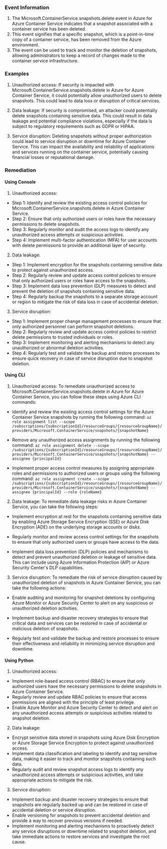 
### Event Information

1. The Microsoft.ContainerService.snapshots.delete event in Azure for Azure Container Service indicates that a snapshot associated with a container service has been deleted.
2. This event signifies that a specific snapshot, which is a point-in-time copy of a container service, has been removed from the Azure environment.
3. The event can be used to track and monitor the deletion of snapshots, allowing administrators to keep a record of changes made to the container service infrastructure.


### Examples

1. Unauthorized access: If security is impacted with Microsoft.ContainerService.snapshots.delete in Azure for Azure Container Service, it could potentially allow unauthorized users to delete snapshots. This could lead to data loss or disruption of critical services.

2. Data leakage: If security is compromised, an attacker could potentially delete snapshots containing sensitive data. This could result in data leakage and potential compliance violations, especially if the data is subject to regulatory requirements such as GDPR or HIPAA.

3. Service disruption: Deleting snapshots without proper authorization could lead to service disruption or downtime for Azure Container Service. This can impact the availability and reliability of applications and services running on the container service, potentially causing financial losses or reputational damage.

### Remediation

#### Using Console

1. Unauthorized access:
- Step 1: Identify and review the existing access control policies for Microsoft.ContainerService.snapshots.delete in Azure Container Service.
- Step 2: Ensure that only authorized users or roles have the necessary permissions to delete snapshots.
- Step 3: Regularly monitor and audit the access logs to identify any unauthorized access attempts or suspicious activities.
- Step 4: Implement multi-factor authentication (MFA) for user accounts with delete permissions to provide an additional layer of security.

2. Data leakage:
- Step 1: Implement encryption for the snapshots containing sensitive data to protect against unauthorized access.
- Step 2: Regularly review and update access control policies to ensure that only authorized users or roles have access to the snapshots.
- Step 3: Implement data loss prevention (DLP) measures to detect and prevent the deletion of snapshots containing sensitive data.
- Step 4: Regularly backup the snapshots to a separate storage account or region to mitigate the risk of data loss in case of accidental deletion.

3. Service disruption:
- Step 1: Implement proper change management processes to ensure that only authorized personnel can perform snapshot deletions.
- Step 2: Regularly review and update access control policies to restrict delete permissions to trusted individuals or roles.
- Step 3: Implement monitoring and alerting mechanisms to detect any unauthorized or abnormal deletion activities.
- Step 4: Regularly test and validate the backup and restore processes to ensure quick recovery in case of service disruption due to snapshot deletion.

#### Using CLI

1. Unauthorized access: To remediate unauthorized access to Microsoft.ContainerService.snapshots.delete in Azure for Azure Container Service, you can follow these steps using Azure CLI commands:

- Identify and review the existing access control settings for the Azure Container Service snapshots by running the following command:
  `az role assignment list --scope /subscriptions/{subscriptionId}/resourceGroups/{resourceGroupName}/providers/Microsoft.ContainerService/snapshots/{snapshotName}`

- Remove any unauthorized access assignments by running the following command:
  `az role assignment delete --scope /subscriptions/{subscriptionId}/resourceGroups/{resourceGroupName}/providers/Microsoft.ContainerService/snapshots/{snapshotName} --assignee {principalId}`

- Implement proper access control measures by assigning appropriate roles and permissions to authorized users or groups using the following command:
  `az role assignment create --scope /subscriptions/{subscriptionId}/resourceGroups/{resourceGroupName}/providers/Microsoft.ContainerService/snapshots/{snapshotName} --assignee {principalId} --role {roleName}`

2. Data leakage: To remediate data leakage risks in Azure Container Service, you can take the following steps:

- Implement encryption at rest for the snapshots containing sensitive data by enabling Azure Storage Service Encryption (SSE) or Azure Disk Encryption (ADE) on the underlying storage accounts or disks.

- Regularly monitor and review access control settings for the snapshots to ensure that only authorized users or groups have access to the data.

- Implement data loss prevention (DLP) policies and mechanisms to detect and prevent unauthorized deletion or leakage of sensitive data. This can include using Azure Information Protection (AIP) or Azure Security Center's DLP capabilities.

3. Service disruption: To remediate the risk of service disruption caused by unauthorized deletion of snapshots in Azure Container Service, you can take the following actions:

- Enable auditing and monitoring for snapshot deletions by configuring Azure Monitor or Azure Security Center to alert on any suspicious or unauthorized deletion activities.

- Implement backup and disaster recovery strategies to ensure that critical data and services can be restored in case of accidental or malicious deletion of snapshots.

- Regularly test and validate the backup and restore processes to ensure their effectiveness and reliability in minimizing service disruption and downtime.

#### Using Python

1. Unauthorized access:
- Implement role-based access control (RBAC) to ensure that only authorized users have the necessary permissions to delete snapshots in Azure Container Service.
- Regularly review and update RBAC policies to ensure that access permissions are aligned with the principle of least privilege.
- Enable Azure Monitor and Azure Security Center to detect and alert on any unauthorized access attempts or suspicious activities related to snapshot deletion.

2. Data leakage:
- Encrypt sensitive data stored in snapshots using Azure Disk Encryption or Azure Storage Service Encryption to protect against unauthorized access.
- Implement data classification and labeling to identify and tag sensitive data, making it easier to track and monitor snapshots containing such data.
- Regularly audit and review snapshot access logs to identify any unauthorized access attempts or suspicious activities, and take appropriate actions to mitigate the risk.

3. Service disruption:
- Implement backup and disaster recovery strategies to ensure that snapshots are regularly backed up and can be restored in case of accidental deletion or service disruption.
- Enable versioning for snapshots to prevent accidental deletion and provide a way to recover previous versions if needed.
- Implement monitoring and alerting mechanisms to proactively detect any service disruptions or downtime related to snapshot deletion, and take immediate actions to restore services and investigate the root cause.

